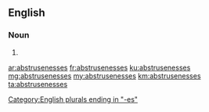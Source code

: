 ==English==

===Noun===
{{head|en|noun plural form}}

# {{plural of|abstruseness|lang=en}}

[[Category:English plurals ending in "-es"]]

[[ar:abstrusenesses]]
[[fr:abstrusenesses]]
[[ku:abstrusenesses]]
[[mg:abstrusenesses]]
[[my:abstrusenesses]]
[[km:abstrusenesses]]
[[ta:abstrusenesses]]